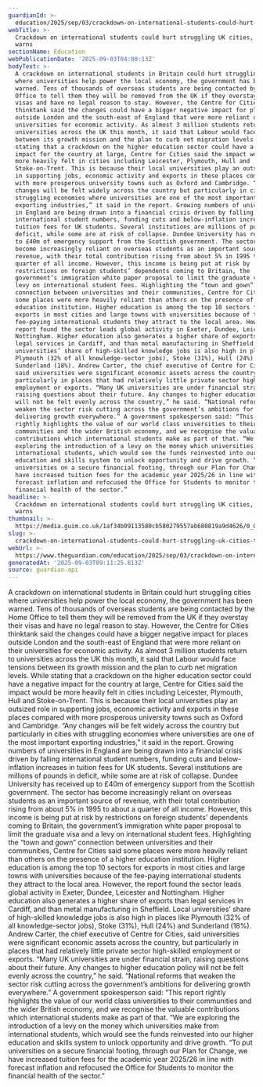 ```yaml
---
guardianId: >-
  education/2025/sep/03/crackdown-on-international-students-could-hurt-struggling-uk-cities-thinktank-warns
webTitle: >-
  Crackdown on international students could hurt struggling UK cities, thinktank
  warns
sectionName: Education
webPublicationDate: '2025-09-03T04:00:13Z'
bodyText: >-
  A crackdown on international students in Britain could hurt struggling cities
  where universities help power the local economy, the government has been
  warned. Tens of thousands of overseas students are being contacted by the Home
  Office to tell them they will be removed from the UK if they overstay their
  visas and have no legal reason to stay. However, the Centre for Cities
  thinktank said the changes could have a bigger negative impact for places
  outside London and the south-east of England that were more reliant on their
  universities for economic activity. As almost 3 million students return to
  universities across the UK this month, it said that Labour would face tensions
  between its growth mission and the plan to curb net migration levels. While
  stating that a crackdown on the higher education sector could have a negative
  impact for the country at large, Centre for Cities said the impact would be
  more heavily felt in cities including Leicester, Plymouth, Hull and
  Stoke-on-Trent. This is because their local universities play an outsized role
  in supporting jobs, economic activity and exports in these places compared
  with more prosperous university towns such as Oxford and Cambridge. “Any
  changes will be felt widely across the country but particularly in cities with
  struggling economies where universities are one of the most important
  exporting industries,” it said in the report. Growing numbers of universities
  in England are being drawn into a financial crisis driven by falling
  international student numbers, funding cuts and below-inflation increases in
  tuition fees for UK students. Several institutions are millions of pounds in
  deficit, while some are at risk of collapse. Dundee University has received up
  to £40m of emergency support from the Scottish government. The sector has
  become increasingly reliant on overseas students as an important source of
  revenue, with their total contribution rising from about 5% in 1995 to about a
  quarter of all income. However, this income is being put at risk by
  restrictions on foreign students’ dependents coming to Britain, the
  government’s immigration white paper proposal to limit the graduate visa and a
  levy on international student fees. Highlighting the “town and gown”
  connection between universities and their communities, Centre for Cities said
  some places were more heavily reliant than others on the presence of a higher
  education institution. Higher education is among the top 10 sectors for
  exports in most cities and large towns with universities because of the
  fee-paying international students they attract to the local area. However, the
  report found the sector leads global activity in Exeter, Dundee, Leicester and
  Nottingham. Higher education also generates a higher share of exports than
  legal services in Cardiff, and than metal manufacturing in Sheffield. Local
  universities’ share of high-skilled knowledge jobs is also high in places like
  Plymouth (32% of all knowledge-sector jobs), Stoke (31%), Hull (24%) and
  Sunderland (18%). Andrew Carter, the chief executive of Centre for Cities,
  said universities were significant economic assets across the country, but
  particularly in places that had relatively little private sector high-skilled
  employment or exports. “Many UK universities are under financial strain,
  raising questions about their future. Any changes to higher education policy
  will not be felt evenly across the country,” he said. “National reforms that
  weaken the sector risk cutting across the government’s ambitions for
  delivering growth everywhere.” A government spokesperson said: “This report
  rightly highlights the value of our world class universities to their
  communities and the wider British economy, and we recognise the valuable
  contributions which international students make as part of that. “We are
  exploring the introduction of a levy on the money which universities make from
  international students, which would see the funds reinvested into our higher
  education and skills system to unlock opportunity and drive growth. “To put
  universities on a secure financial footing, through our Plan for Change, we
  have increased tuition fees for the academic year 2025/26 in line with
  forecast inflation and refocused the Office for Students to monitor the
  financial health of the sector.”
headline: >-
  Crackdown on international students could hurt struggling UK cities, thinktank
  warns
thumbnail: >-
  https://media.guim.co.uk/1af34b09113580cb580279557ab680819a9d4626/0_0_2655_2124/500.jpg
slug: >-
  crackdown-on-international-students-could-hurt-struggling-uk-cities-thinktank-warns
webUrl: >-
  https://www.theguardian.com/education/2025/sep/03/crackdown-on-international-students-could-hurt-struggling-uk-cities-thinktank-warns
generatedAt: '2025-09-03T09:11:25.813Z'
source: guardian-api
---
```

A crackdown on international students in Britain could hurt struggling cities where universities help power the local economy, the government has been warned. Tens of thousands of overseas students are being contacted by the Home Office to tell them they will be removed from the UK if they overstay their visas and have no legal reason to stay. However, the Centre for Cities thinktank said the changes could have a bigger negative impact for places outside London and the south-east of England that were more reliant on their universities for economic activity. As almost 3 million students return to universities across the UK this month, it said that Labour would face tensions between its growth mission and the plan to curb net migration levels. While stating that a crackdown on the higher education sector could have a negative impact for the country at large, Centre for Cities said the impact would be more heavily felt in cities including Leicester, Plymouth, Hull and Stoke-on-Trent. This is because their local universities play an outsized role in supporting jobs, economic activity and exports in these places compared with more prosperous university towns such as Oxford and Cambridge. “Any changes will be felt widely across the country but particularly in cities with struggling economies where universities are one of the most important exporting industries,” it said in the report. Growing numbers of universities in England are being drawn into a financial crisis driven by falling international student numbers, funding cuts and below-inflation increases in tuition fees for UK students. Several institutions are millions of pounds in deficit, while some are at risk of collapse. Dundee University has received up to £40m of emergency support from the Scottish government. The sector has become increasingly reliant on overseas students as an important source of revenue, with their total contribution rising from about 5% in 1995 to about a quarter of all income. However, this income is being put at risk by restrictions on foreign students’ dependents coming to Britain, the government’s immigration white paper proposal to limit the graduate visa and a levy on international student fees. Highlighting the “town and gown” connection between universities and their communities, Centre for Cities said some places were more heavily reliant than others on the presence of a higher education institution. Higher education is among the top 10 sectors for exports in most cities and large towns with universities because of the fee-paying international students they attract to the local area. However, the report found the sector leads global activity in Exeter, Dundee, Leicester and Nottingham. Higher education also generates a higher share of exports than legal services in Cardiff, and than metal manufacturing in Sheffield. Local universities’ share of high-skilled knowledge jobs is also high in places like Plymouth (32% of all knowledge-sector jobs), Stoke (31%), Hull (24%) and Sunderland (18%). Andrew Carter, the chief executive of Centre for Cities, said universities were significant economic assets across the country, but particularly in places that had relatively little private sector high-skilled employment or exports. “Many UK universities are under financial strain, raising questions about their future. Any changes to higher education policy will not be felt evenly across the country,” he said. “National reforms that weaken the sector risk cutting across the government’s ambitions for delivering growth everywhere.” A government spokesperson said: “This report rightly highlights the value of our world class universities to their communities and the wider British economy, and we recognise the valuable contributions which international students make as part of that. “We are exploring the introduction of a levy on the money which universities make from international students, which would see the funds reinvested into our higher education and skills system to unlock opportunity and drive growth. “To put universities on a secure financial footing, through our Plan for Change, we have increased tuition fees for the academic year 2025/26 in line with forecast inflation and refocused the Office for Students to monitor the financial health of the sector.”

